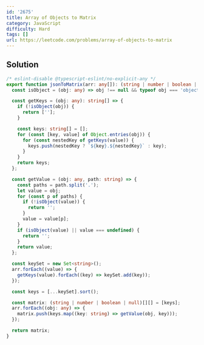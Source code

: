 ```yaml
---
id: '2675'
title: Array of Objects to Matrix
category: JavaScript
difficulty: Hard
tags: []
url: https://leetcode.com/problems/array-of-objects-to-matrix
---
```


## Solution

```typescript filename="solution.ts" copy
/* eslint-disable @typescript-eslint/no-explicit-any */
export function jsonToMatrix(arr: any[]): (string | number | boolean | null)[][] {
  const isObject = (obj: any) => obj !== null && typeof obj === 'object';

  const getKeys = (obj: any): string[] => {
    if (!isObject(obj)) {
      return [''];
    }

    const keys: string[] = [];
    for (const [key, value] of Object.entries(obj)) {
      for (const nestedKey of getKeys(value)) {
        keys.push(nestedKey ? `${key}.${nestedKey}` : key);
      }
    }
    return keys;
  };

  const getValue = (obj: any, path: string) => {
    const paths = path.split('.');
    let value = obj;
    for (const p of paths) {
      if (!isObject(value)) {
        return '';
      }
      value = value[p];
    }
    if (isObject(value) || value === undefined) {
      return '';
    }
    return value;
  };

  const keySet = new Set<string>();
  arr.forEach((value) => {
    getKeys(value).forEach((key) => keySet.add(key));
  });

  const keys = [...keySet].sort();

  const matrix: (string | number | boolean | null)[][] = [keys];
  arr.forEach((obj: any) => {
    matrix.push(keys.map((key: string) => getValue(obj, key)));
  });

  return matrix;
}
```

